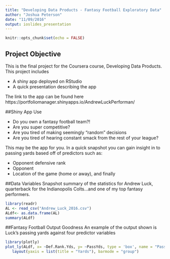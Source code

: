 ```yaml
---
title: "Developing Data Products - Fantasy Football Exploratory Data"
author: "Joshua Peterson"
date: "11/09/2016"
output: ioslides_presentation
---
```


```r
knitr::opts_chunk$set(echo = FALSE)
```

## Project Objective
This is the final project for the Coursera course, Developing Data Products.  This project includes

- A shiny app deployed on RStudio
- A quick presentation describing the app

The link to the app can be found here https://portfoliomanager.shinyapps.io/AndrewLuckPerforman/

##Shiny App Use

- Do you own a fantasy football team?!
- Are you super competitive?
- Are you tired of making seemingly "random" decisions
- Are you tired of hearing constant smack from the rest of your league?

This may be the app for you.  In a quick snapshot you can gain insight in to passing yards based off of predictors such as:

- Opponent defensive rank
- Opponent
- Location of the game (home or away), and finally

##Data Variables
Snapshot summary of the statistics for Andrew Luck, quarterback for the Indianopolis Colts...and one of my top fantasy performers.
```r
library(readr)
AL <- read_csv("Andrew_Luck_2016.csv")
ALdf<- as.data.frame(AL)
summary(ALdf)
```

##Fantasy Football Output Goodness
An example of the output shown is Luck's passing yards against four predictor variables

```r
library(plotly)
plot_ly(ALdf, x= ~Def.Rank.Yds, y= ~PassYds, type = 'box', name = "Pass Yards") %>%
   layout(yaxis = list(title = "Yards"), barmode = "group")
```


